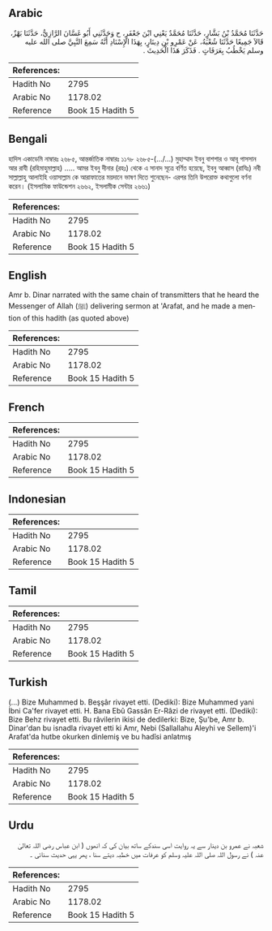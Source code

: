 ## Arabic


<div dir="rtl" lang="ar" style={{fontSize:'larger',backgroundColor:'#f8f9fa',padding:20}}>
حَدَّثَنَا مُحَمَّدُ بْنُ بَشَّارٍ، حَدَّثَنَا مُحَمَّدٌ يَعْنِي ابْنَ جَعْفَرٍ، ح وَحَدَّثَنِي أَبُو غَسَّانَ الرَّازِيُّ، حَدَّثَنَا بَهْزٌ، قَالاَ جَمِيعًا حَدَّثَنَا شُعْبَةُ، عَنْ عَمْرِو بْنِ دِينَارٍ، بِهَذَا الإِسْنَادِ أَنَّهُ سَمِعَ النَّبِيَّ صلى الله عليه وسلم يَخْطُبُ بِعَرَفَاتٍ ‏.‏ فَذَكَرَ هَذَا الْحَدِيثَ ‏.‏
</div>
<div style={{backgroundColor:'#f8f9fa',padding:20, marginBottom: 10}}><table> <thead> <tr> <th>References:</th> <th></th> </tr> </thead> <tbody><tr><td>Hadith No</td><td>2795</td></tr><tr><td>Arabic No</td><td>1178.02</td></tr><tr><td>Reference</td><td>Book 15 Hadith 5</td></tr></tbody></table></div>

## Bengali


<div dir="ltr" lang="bn" style={{fontSize:'larger',backgroundColor:'#f8f9fa',padding:20}}>
হাদিস একাডেমি নাম্বারঃ ২৬৮৫, আন্তর্জাতিক নাম্বারঃ ১১৭৮ ২৬৮৫-(.../...) মুহাম্মাদ ইবনু বাশশার ও আবূ গাসসান আর রাযী (রহিমাহুমাল্লাহ) ..... আমর ইবনু দীনার (রহঃ) থেকে এ সানাদ সূত্রে বর্ণিত হয়েছে, ইবনু আব্বাস (রাযিঃ) নবী সাল্লাল্লাহু আলাইহি ওয়াসাল্লাম কে আরাফাতের ময়দানে ভাষণ দিতে শুনেছেন- এরপর তিনি উপরোক্ত কথাগুলো বর্ণনা করেন। (ইসলামিক ফাউন্ডেশন ২৬৬২, ইসলামীক সেন্টার ২৬৬১)
</div>
<div style={{backgroundColor:'#f8f9fa',padding:20, marginBottom: 10}}><table> <thead> <tr> <th>References:</th> <th></th> </tr> </thead> <tbody><tr><td>Hadith No</td><td>2795</td></tr><tr><td>Arabic No</td><td>1178.02</td></tr><tr><td>Reference</td><td>Book 15 Hadith 5</td></tr></tbody></table></div>

## English


<div dir="ltr" lang="en" style={{fontSize:'larger',backgroundColor:'#f8f9fa',padding:20}}>
Amr b. Dinar narrated with the same chain of transmitters that he heard the Messenger of Allah (ﷺ) delivering sermon at 'Arafat, and he made a mention of this hadith (as quoted above)
</div>
<div style={{backgroundColor:'#f8f9fa',padding:20, marginBottom: 10}}><table> <thead> <tr> <th>References:</th> <th></th> </tr> </thead> <tbody><tr><td>Hadith No</td><td>2795</td></tr><tr><td>Arabic No</td><td>1178.02</td></tr><tr><td>Reference</td><td>Book 15 Hadith 5</td></tr></tbody></table></div>

## French


<div dir="ltr" lang="fr" style={{fontSize:'larger',backgroundColor:'#f8f9fa',padding:20}}>

</div>
<div style={{backgroundColor:'#f8f9fa',padding:20, marginBottom: 10}}><table> <thead> <tr> <th>References:</th> <th></th> </tr> </thead> <tbody><tr><td>Hadith No</td><td>2795</td></tr><tr><td>Arabic No</td><td>1178.02</td></tr><tr><td>Reference</td><td>Book 15 Hadith 5</td></tr></tbody></table></div>

## Indonesian


<div dir="ltr" lang="id" style={{fontSize:'larger',backgroundColor:'#f8f9fa',padding:20}}>

</div>
<div style={{backgroundColor:'#f8f9fa',padding:20, marginBottom: 10}}><table> <thead> <tr> <th>References:</th> <th></th> </tr> </thead> <tbody><tr><td>Hadith No</td><td>2795</td></tr><tr><td>Arabic No</td><td>1178.02</td></tr><tr><td>Reference</td><td>Book 15 Hadith 5</td></tr></tbody></table></div>

## Tamil


<div dir="ltr" lang="ta" style={{fontSize:'larger',backgroundColor:'#f8f9fa',padding:20}}>

</div>
<div style={{backgroundColor:'#f8f9fa',padding:20, marginBottom: 10}}><table> <thead> <tr> <th>References:</th> <th></th> </tr> </thead> <tbody><tr><td>Hadith No</td><td>2795</td></tr><tr><td>Arabic No</td><td>1178.02</td></tr><tr><td>Reference</td><td>Book 15 Hadith 5</td></tr></tbody></table></div>

## Turkish


<div dir="ltr" lang="tr" style={{fontSize:'larger',backgroundColor:'#f8f9fa',padding:20}}>
(…) Bize Muhammed b. Beşşâr rivayet etti. (Dediki): Bize Muhammed yani İbni Ca'fer rivayet etti. H. Bana Ebû Gassân Er-Râzi de rivayet etti. (Dediki): Bize Behz rivayet etti. Bu râvilerin ikisi de dedilerki: Bize, Şu'be, Amr b. Dinar'dan bu isnadla rivayet etti ki Amr, Nebi (Sallallahu Aleyhi ve Sellem)'i Arafat'da hutbe okurken dinlemiş ve bu hadîsi anlatmış
</div>
<div style={{backgroundColor:'#f8f9fa',padding:20, marginBottom: 10}}><table> <thead> <tr> <th>References:</th> <th></th> </tr> </thead> <tbody><tr><td>Hadith No</td><td>2795</td></tr><tr><td>Arabic No</td><td>1178.02</td></tr><tr><td>Reference</td><td>Book 15 Hadith 5</td></tr></tbody></table></div>

## Urdu


<div dir="rtl" lang="ur" style={{fontSize:'larger',backgroundColor:'#f8f9fa',padding:20}}>
شعبہ نے عمرو بن دینار سے یہ روایت اسی سندکے ساتھ بیان کی کہ انھوں ( ابن عباس رضی اللہ تعالیٰ عنہ ) نے رسول اللہ صلی اللہ علیہ وسلم کو عرفات میں خطبہ دیتے سنا ، پھر یہی حدیث سنائی ۔
</div>
<div style={{backgroundColor:'#f8f9fa',padding:20, marginBottom: 10}}><table> <thead> <tr> <th>References:</th> <th></th> </tr> </thead> <tbody><tr><td>Hadith No</td><td>2795</td></tr><tr><td>Arabic No</td><td>1178.02</td></tr><tr><td>Reference</td><td>Book 15 Hadith 5</td></tr></tbody></table></div>
